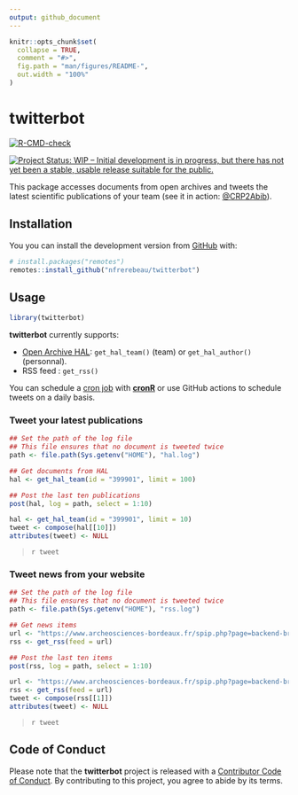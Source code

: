 ```yaml
---
output: github_document
---
```


<!-- README.md is generated from README.Rmd. Please edit that file -->

```r
knitr::opts_chunk$set(
  collapse = TRUE,
  comment = "#>",
  fig.path = "man/figures/README-",
  out.width = "100%"
)
```

# twitterbot

<!-- badges: start -->
[![R-CMD-check](https://github.com/nfrerebeau/twitterbot/workflows/R-CMD-check/badge.svg)](https://github.com/nfrerebeau/twitterbot/actions)

[![Project Status: WIP – Initial development is in progress, but there has not yet been a stable, usable release suitable for the public.](https://www.repostatus.org/badges/latest/wip.svg)](https://www.repostatus.org/#wip)
<!-- badges: end -->

This package accesses documents from open archives and tweets the latest scientific publications of your team (see it in action: [\@CRP2Abib](https://twitter.com/crp2abib)).
    
## Installation

You you can install the development version from [GitHub](https://github.com/) with:

```r
# install.packages("remotes")
remotes::install_github("nfrerebeau/twitterbot")
```

## Usage

```r
library(twitterbot)
```

**twitterbot** currently supports:

* [Open Archive HAL](https://hal.archives-ouvertes.fr/): `get_hal_team()` (team) or `get_hal_author()` (personnal).
* RSS feed : `get_rss()`

You can schedule a [cron job](https://crontab.guru/) with [**cronR**](https://github.com/bnosac/cronR) or use GitHub actions to schedule tweets on a daily basis.

### Tweet your latest publications

```r
## Set the path of the log file
## This file ensures that no document is tweeted twice
path <- file.path(Sys.getenv("HOME"), "hal.log")

## Get documents from HAL
hal <- get_hal_team(id = "399901", limit = 100)

## Post the last ten publications
post(hal, log = path, select = 1:10)
```

```r
hal <- get_hal_team(id = "399901", limit = 10)
tweet <- compose(hal[[10]])
attributes(tweet) <- NULL
```

> `r tweet`

### Tweet news from your website

```r
## Set the path of the log file
## This file ensures that no document is tweeted twice
path <- file.path(Sys.getenv("HOME"), "rss.log")

## Get news items
url <- "https://www.archeosciences-bordeaux.fr/spip.php?page=backend-breves"
rss <- get_rss(feed = url)

## Post the last ten items
post(rss, log = path, select = 1:10)
```

```r
url <- "https://www.archeosciences-bordeaux.fr/spip.php?page=backend-breves"
rss <- get_rss(feed = url)
tweet <- compose(rss[[1]])
attributes(tweet) <- NULL
```

> `r tweet`

## Code of Conduct

Please note that the **twitterbot** project is released with a [Contributor Code of Conduct](https://contributor-covenant.org/version/2/0/CODE_OF_CONDUCT.html). By contributing to this project, you agree to abide by its terms.
